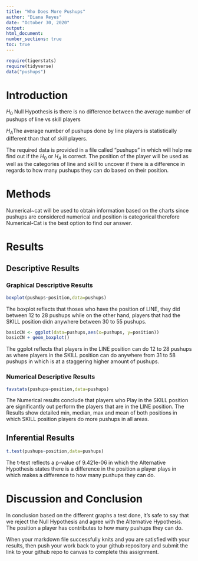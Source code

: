 ```yaml
---
title: "Who Does More Pushups"
author: "Diana Reyes"
date: "October 30, 2020"
output:
html_document:
number_sections: true
toc: true
---
```



```r
require(tigerstats)
require(tidyverse)
data("pushups")
```

# Introduction

<!--In this section you explain what you are trying to show. Where did the data come from? What is the research or other question you are trying to answer?!-->

$H_0$ Null Hypothesis is there is no difference between the average number of pushups of line vs skill players   

$H_A$The average number of pushups done by line players is statistically different than that of skill players. 

The required data is provided in a file called "pushups" in which will help me find out if the $H_0$ or $H_A$ is correct. The position of the player will be used as well as the categories of line and skill to uncover if there is a difference in regards to how many pushups they can do based on their position. 

# Methods

<!--Decide on your methods: use "variable analysis" or other appropriate descriptors. Make sure to choose at least one graphical method and at least one numerical method.!-->

Numerical~cat will be used to obtain information based on the charts since pushups are considered numerical and position is categorical therefore Numerical-Cat is the best option to find our answer.

# Results

<!--Divide this section into two sub-sections: One for your descriptive results and one for your inferential results.!-->

## Descriptive Results

### Graphical Descriptive Results

<!--Graphical results here. Make sure to show your code. Provide appropriate labels for axes, giving units if possible, and provide a good title for the graph, too. Use the graphical results to describe the patterns if any that exist in the data as focused toward the research question!-->

```r
boxplot(pushups~position,data=pushups)
```

The boxplot reflects that thoses who have the position of LINE, they did between 12 to 28 pushups while on the other hand, players that had the SKILL position didn anywhere between 30 to 55 pushups. 


```r
basicCN <- ggplot(data=pushups,aes(x=pushups, y=position)) 
basicCN + geom_boxplot()
```

The ggplot reflects that players in the LINE position can do 12 to 28 pushups as where players in the SKILL position can do anywhere from 31 to 58 pushups in which is at a staggering higher amount of pushups.

### Numerical Descriptive Results

<!--Numerical results go here. Use the numerical results to describe the patterns if any that exist in the data as focused toward the research question!-->

```r
favstats(pushups~position,data=pushups)
```

The Numerical results conclude that players who Play in the SKILL position are significantly out perform the players that are in the LINE position. The Results show detailed min, median, max and mean of both positions in which SKILL position players do more pushups in all areas. 

## Inferential Results

```r
t.test(pushups~position,data=pushups)
```

<!--State hypothesis clearly. Make sure your discussion of the inferential test covers all the aspects that the test output produces, such as test statistic, p-value etc. Make a decision about the null hypothesis, explain the assumptions on which the selected test/procedure was based, and why the chosen procedure satisfys the assumptions and is appropriate to answer the research question!-->

The t-test reflects a p-value of 9.421e-06 in which the  Alternative Hypothesis states there is a difference in the position a player plays in which makes a difference to how many pushups they can do.    


# Discussion and Conclusion

In conclusion based on the different graphs a test done, it's safe to say that we reject the Null Hypothesis and agree with the Alternative Hypothesis. The position a player has contributes to how many pushups they can do. 

<!--Discussion and conclusion here. If you found a relationship be sure to consider whether the relationship occurs because one of the variavbles causes the other, or whether they perhasps are related for some other reason. Watch the chapter 6 videos from the GeorgeTown videos collection.!-->

When your markdown file successfully knits and you are satisfied with your results, then push your work back to your github repository and submit the link to your github repo to canvas  to complete this assignment.